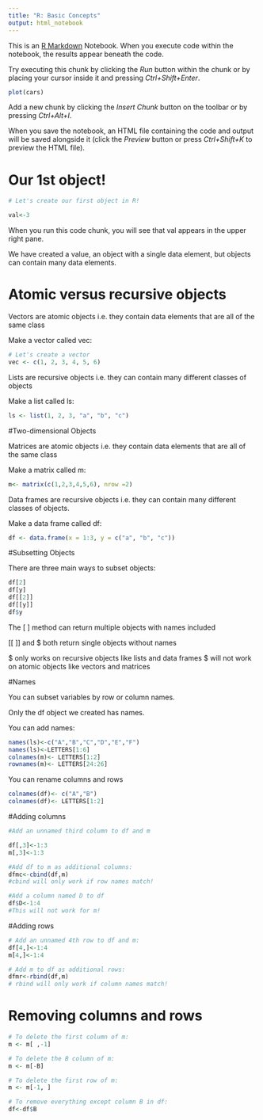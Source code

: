 ```yaml
---
title: "R: Basic Concepts"
output: html_notebook
---
```


This is an [R Markdown](http://rmarkdown.rstudio.com) Notebook. When you execute code within the notebook, the results appear beneath the code. 

Try executing this chunk by clicking the *Run* button within the chunk or by placing your cursor inside it and pressing *Ctrl+Shift+Enter*. 

```r
plot(cars)
```

Add a new chunk by clicking the *Insert Chunk* button on the toolbar or by pressing *Ctrl+Alt+I*.

When you save the notebook, an HTML file containing the code and output will be saved alongside it (click the *Preview* button or press *Ctrl+Shift+K* to preview the HTML file).

# Our 1st object!
```r
# Let's create our first object in R!

val<-3
```

When you run this code chunk, you will see that val appears in the upper right pane.

We have created a value, an object with a single data element, but objects can contain many data elements.

# Atomic versus recursive objects

Vectors are atomic objects i.e. they contain data elements that are all of the same class

Make a vector called vec: 
```r
# Let's create a vector
vec <- c(1, 2, 3, 4, 5, 6)

```
Lists are recursive objects i.e. they can contain many different classes of objects

Make a list called ls: 
```r
ls <- list(1, 2, 3, "a", "b", "c")
```

#Two-dimensional Objects

Matrices are atomic objects i.e. they contain data elements that are all of the same class

Make a matrix called m:  
```r
m<- matrix(c(1,2,3,4,5,6), nrow =2)

```


Data frames  are recursive objects i.e. they can contain many different classes of objects.

Make a data frame called df: 

```r
df <- data.frame(x = 1:3, y = c("a", "b", "c"))

```


#Subsetting Objects

There are three main ways to subset objects:
```r
df[2] 
df[y] 
df[[2]]
df[[y]]
df$y

```



The [ ] method can return multiple objects with names included

[[ ]] and $ both return single objects without names

$ only works on recursive objects like lists and data frames
$ will not work on atomic objects like vectors and matrices

#Names

You can subset variables by row or column names.

Only the df object we created has names.

You can add names:
```r
names(ls)<-c("A","B","C","D","E","F")
names(ls)<-LETTERS[1:6]
colnames(m)<- LETTERS[1:2]
rownames(m)<- LETTERS[24:26]

```


You can rename columns and rows
```r
colnames(df)<- c("A","B")
colnames(df)<- LETTERS[1:2]

```


#Adding columns
```r
#Add an unnamed third column to df and m

df[,3]<-1:3
m[,3]<-1:3

#Add df to m as additional columns:
dfmc<-cbind(df,m)
#cbind will only work if row names match!

```


```r
#Add a column named D to df
df$D<-1:4
#This will not work for m!

```

#Adding rows

```r

# Add an unnamed 4th row to df and m:
df[4,]<-1:4
m[4,]<-1:4

# Add m to df as additional rows:
dfmr<-rbind(df,m)
# rbind will only work if column names match!


```


# Removing columns and rows

```r
# To delete the first column of m:
m <- m[ ,-1]

# To delete the B column of m:
m <- m[-B]

# To delete the first row of m:
m <- m[-1, ]

# To remove everything except column B in df:
df<-df$B

```

